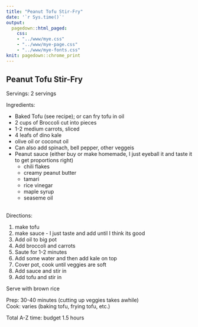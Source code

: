 ```yaml
---
title: "Peanut Tofu Stir-Fry"
date: '`r Sys.time()`'
output: 
  pagedown::html_paged:
    css: 
    - "../www/mye.css"
    - "../www/mye-page.css"
    - "../www/mye-fonts.css"
knit: pagedown::chrome_print
---
```


## Peanut Tofu Stir-Fry

<span class="mh">Servings:</span> 2 servings 
<br>

<span class="mh">Ingredients:</span>  
<div class="my2cols">
<ul>
  <li>Baked Tofu (see recipe); or can fry tofu in oil</li>
  <li>2 cups of Broccoli cut into pieces</li>
  <li>1-2 medium carrots, sliced</li>
  <li>4 leafs of dino kale</li>
  <li>olive oil or coconut oil</li>
  <li>Can also add spinach, bell pepper, other veggeis
  <li>Peanut sauce (either buy or make homemade, I just eyeball it and taste it to get proportions right)
    <ul>
      <li>chili flakes</li>
      <li>creamy peanut butter</li>
      <li>tamari</li>
      <li>rice vinegar</li>
      <li>maple syrup</li>
      <li>seaseme oil</li> 
    </ul>
  </li>
</ul>
</div>
<br>
<span class="mh">Directions:</span>  
<div class="my2cols">
<ol>
  <li>make tofu</li>
  <li>make sauce - I just taste and add until I think its good</li>
  <li>Add oil to big pot</li>
  <li>Add broccoli and carrots</li> 
  <li>Saute for 1-2 minutes</li>
  <li>Add some water and then add kale on top</li>
  <li>Cover pot, cook until veggies are soft</li>
  <li>Add sauce and stir in </li>
  <li>Add tofu and stir in</li>
</ol>
</div>
</div>


Serve with brown rice 

Prep: 30-40 minutes (cutting up veggies takes awhile)<br>
Cook: varies (baking tofu, frying tofu, etc.)<br>

Total A-Z time: budget 1.5 hours 